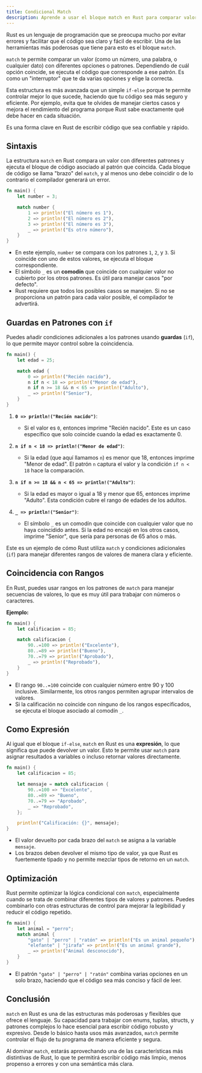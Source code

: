 ```yaml
---
title: Condicional Match
description: Aprende a usar el bloque match en Rust para comparar valores con diferentes patrones y ejecutar código basado en la coincidencia.
---
```


Rust es un lenguaje de programación que se preocupa mucho por evitar errores y facilitar que el código sea claro y fácil de escribir. Una de las herramientas más poderosas que tiene para esto es el bloque `match`. 

`match` te permite comparar un valor (como un número, una palabra, o cualquier dato) con diferentes opciones o patrones. Dependiendo de cuál opción coincide, se ejecuta el código que corresponde a ese patrón. Es como un "interruptor" que te da varias opciones y elige la correcta.

Esta estructura es más avanzada que un simple `if-else` porque te permite controlar mejor lo que sucede, haciendo que tu código sea más seguro y eficiente. Por ejemplo, evita que te olvides de manejar ciertos casos y mejora el rendimiento del programa porque Rust sabe exactamente qué debe hacer en cada situación. 

Es una forma clave en Rust de escribir código que sea confiable y rápido.

## Sintaxis

La estructura `match` en Rust compara un valor con diferentes patrones y ejecuta el bloque de código asociado al patrón que coincida. Cada bloque de código se llama "brazo" del `match`, y al menos uno debe coincidir o de lo contrario el compilador generará un error.

```rust
fn main() {
    let number = 3;

    match number {
        1 => println!("El número es 1"),
        2 => println!("El número es 2"),
        3 => println!("El número es 3"),
        _ => println!("Es otro número"),
    }
}
```
- En este ejemplo, `number` se compara con los patrones `1`, `2`, y `3`. Si coincide con uno de estos valores, se ejecuta el bloque correspondiente.
- El símbolo `_` es un **comodín** que coincide con cualquier valor no cubierto por los otros patrones. Es útil para manejar casos "por defecto".
- Rust requiere que todos los posibles casos se manejen. Si no se proporciona un patrón para cada valor posible, el compilador te advertirá.

## Guardas en Patrones con `if`

Puedes añadir condiciones adicionales a los patrones usando **guardas** (`if`), lo que permite mayor control sobre la coincidencia.

```rust
fn main() {
    let edad = 25;

    match edad {
        0 => println!("Recién nacido"),
        n if n < 18 => println!("Menor de edad"),
        n if n >= 18 && n < 65 => println!("Adulto"),
        _ => println!("Senior"),
    }
}
```
1. **`0 => println!("Recién nacido")`**:
   - Si el valor es `0`, entonces imprime "Recién nacido". Este es un caso específico que solo coincide cuando la edad es exactamente 0.

2. **`n if n < 18 => println!("Menor de edad")`**:
   - Si la edad (que aquí llamamos `n`) es menor que 18, entonces imprime "Menor de edad". El patrón `n` captura el valor y la condición `if n < 18` hace la comparación.

3. **`n if n >= 18 && n < 65 => println!("Adulto")`**:
   - Si la edad es mayor o igual a 18 y menor que 65, entonces imprime "Adulto". Esta condición cubre el rango de edades de los adultos.

4. **`_ => println!("Senior")`**:
   - El símbolo `_` es un comodín que coincide con cualquier valor que no haya coincidido antes. Si la edad no encajó en los otros casos, imprime "Senior", que sería para personas de 65 años o más.

Este es un ejemplo de cómo Rust utiliza `match` y condiciones adicionales (`if`) para manejar diferentes rangos de valores de manera clara y eficiente.

## Coincidencia con Rangos

En Rust, puedes usar rangos en los patrones de `match` para manejar secuencias de valores, lo que es muy útil para trabajar con números o caracteres.

**Ejemplo:**
```rust
fn main() {
    let calificacion = 85;

    match calificacion {
        90..=100 => println!("Excelente"),
        80..=89 => println!("Bueno"),
        70..=79 => println!("Aprobado"),
        _ => println!("Reprobado"),
    }
}
```
- El rango `90..=100` coincide con cualquier número entre 90 y 100 inclusive. Similarmente, los otros rangos permiten agrupar intervalos de valores.
- Si la calificación no coincide con ninguno de los rangos especificados, se ejecuta el bloque asociado al comodín `_`.

## Como Expresión

Al igual que el bloque `if-else`, `match` en Rust es una **expresión**, lo que significa que puede devolver un valor. Esto te permite usar `match` para asignar resultados a variables o incluso retornar valores directamente.

```rust
fn main() {
    let calificacion = 85;

    let mensaje = match calificacion {
        90..=100 => "Excelente",
        80..=89 => "Bueno",
        70..=79 => "Aprobado",
        _ => "Reprobado",
    };

    println!("Calificación: {}", mensaje);
}
```
- El valor devuelto por cada brazo del `match` se asigna a la variable `mensaje`.
- Los brazos deben devolver el mismo tipo de valor, ya que Rust es fuertemente tipado y no permite mezclar tipos de retorno en un `match`.

## Optimización

Rust permite optimizar la lógica condicional con `match`, especialmente cuando se trata de combinar diferentes tipos de valores y patrones. Puedes combinarlo con otras estructuras de control para mejorar la legibilidad y reducir el código repetido.

```rust
fn main() {
    let animal = "perro";
    match animal {
        "gato" | "perro" | "ratón" => println!("Es un animal pequeño"),
        "elefante" | "jirafa" => println!("Es un animal grande"),
        _ => println!("Animal desconocido"),
    }
}
```
- El patrón `"gato" | "perro" | "ratón"` combina varias opciones en un solo brazo, haciendo que el código sea más conciso y fácil de leer.

## Conclusión

`match` en Rust es una de las estructuras más poderosas y flexibles que ofrece el lenguaje. Su capacidad para trabajar con enums, tuplas, structs, y patrones complejos lo hace esencial para escribir código robusto y expresivo. Desde lo básico hasta usos más avanzados, `match` permite controlar el flujo de tu programa de manera eficiente y segura.

Al dominar `match`, estarás aprovechando una de las características más distintivas de Rust, lo que te permitirá escribir código más limpio, menos propenso a errores y con una semántica más clara.